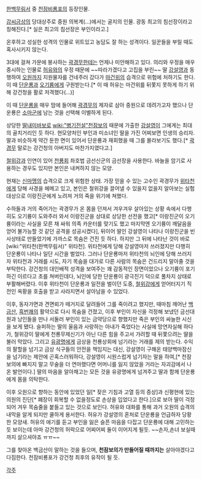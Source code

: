 [[한백무림서]] 중 [[천잠비룡포]]의 등장인물.

[[강씨금상]]의 당대상주로 중원 의복계(...)에서는 굴지의 인물. 광동 최고의 침선장이라고 칭해진다.[* 실은 최고의 침선장은 부인이라고.]

온후하고 성실한 성격의 인물로 위트있고 농담도 잘 하는 성격이다. 일꾼들을 부릴 때도 혹사시키지 않는다.

3대에 걸쳐 가문에 봉사하는 [[곽경무]]한테는 언제나 미안해하고 있다.
의리와 우정을 매우 중시하는 인물로 [[허유]]와의 우정 때문에 ~~따라가겠다고 고집을 부린~~ 딸 [[강설영]]과 동행하여 [[오원]]까지 지원물자를 건네주러 갔다가 [[마건위]]의 습격으로 위험에 처하기도 한다. 이 때 [[단운룡]]과 [[오기륭]]에게 구원받는다.[* 이 때 허유는 마건위를 뒤쫓지 못하게 하기 위해 강건청을 활로 저격했다(...)]

이 때 [[단운룡]]을 매우 맘에 들어해 [[곽경무]]의 제자로 삼아 중원으로 데려가고자 했으나 단운룡은 [[소마군]]에 남는 것을 선택해 이별하게 된다.

상당한 [[딸내미바보]]로 [[wiki:"병기전설"천잠보의]] 때문에 가출한 [[강설영]]이 그에게는 최대의 골치거리인 듯 하다.
현모양처인 부인과 미소녀인 딸을 가진 어찌보면 인생의 승리자.
딸과 비슷하게 약간 둔한 면이 있어서 단운룡과 재회했을 때 그를 몰라보기도 했다.[* [[곽경무]] 말로는 강건청의 아버지도 마찬가지였다고.]

[[철위강]]과 인연이 있어 [[천룡회]] 좌호법 금선신군의 금선장을 사용한다. 바늘을 암기로 사용하는 경우도 있지만 본인은 내켜하지 않는 모양.

현재는 [[신마맹]]의 습격으로 크게 위험한 상태. 가장 믿을 수 있는 고수인 곽경무가 [[위타천(한백무림서)|위타천]]에게 당해 사경을 헤메고 있고, 본인은 철위강을 끌어낼 수 있을지 없을지 알아보는 실험대상으로 이랑진군에게 노려져 거의 죽을 위기에 쳐했다.

수하들과 거의 죽어가는 곽경무가 온 몸을 던져서 겨우겨우 살아있는 상황 속에서 다행히도 오기륭이 도와주러 와서 이랑진군을 상대로 상당한 선전을 했고[* 이랑진군이 오기륭이라는 사실을 모른 채 싸워 의족 카운터를 맞기도 했고 마지막엔 오기륭이 깨달음을 얻어 불가능할 것 같던 공격을 성공시켰다], 뒤이어 딸인 강설영이 나타나 이랑진군을 빈사상태로 만들었기에 가까스로 목숨은 건진 듯 하다. 하지만 그 뒤에 나타난 것이 바로 [wiki:"위타천(한백무림서)" 위타천]. 위타천에게 당해 강설영마저 쓰러졌지만 다행히 단운룡이 나타나 일단 시간을 벌었다. 그러나 단운룡마저 위타천의 뇌인에 당해 쓰러지자 위타천과 거래를 시도, 자기 목숨을 대가로 다른 사람의 목숨은 건드리지 말아줄 것을 부탁한다. 강건청의 대인배적 성격을 보여주는 꽤 감동적인 장면이었으나 오기륭이 포기하긴 이르다고 초를 쳐버린데다, 뇌인에 당한 단운룡이 광극진기 덕으로 풀차지 상태로 부활해버렸다. 이후 위타천이 단운룡과 일전을 벌이던 도중, [[철위강]]에게 얻어터지기 직전인 옥황을 호출을 받고 사라지면서 살아남을 수 있었다.

이후, 동자가면과 견면뢰가 떼거지로 달려들어 그를 죽이려고 했지만, 때마침 깨어난 [[백금산]], [[흑번쾌]]의 활약으로 다시 목숨을 건졌고, 이후 부인이 자신을 걱정해 보냈던 금선대원과 낭인들을 만나 서둘러 부인이 있는 금약당으로 향했지만 죽은 부인의 싸늘한 시신을 보게 됐다. 슬퍼하는 딸의 울음과 사랑하는 아내가 죽었다는 사실에 망연자실해 하다가, 철위강이 딸에게 천룡무제신기가 아닌 다른 힘을 주고서 가려할 때 뒤쫓으려는 딸을 불러 막았다. 그리고 [[유광명]]에게 금상을 천룡상회에 넘기라는 거래를 제의 받는다. 수익의 팔할을 넘기고 금상 식구들의 안전을 책임지는 대신, 강설영이 구해온 태양백마잠신을 넘기라는 제안에 곤혹스러워하다, 강설영이 시원스럽게 넘기자는 말을 하여,[* 천잠보의에 빠지지 말고 무술을 더 연마했다면 어머니를 잃지 않았을 거라는 자괴감에서 나온 발언이다.] 딸의 마음을 알아채고는 모든 것을 유광명에게 넘겨주고 딸과 함께 단운룡에게 몸을 의탁한다.

이후 오원으로 향하는 동안에 있었던 일[* 잦은 기침과 고열 등의 증상]과 신평현에 있는 의원의 진단[* 폐장이 회복할 수 없을정도로 손상을 입었다고 한다.]으로 보아 딸이 걱정되어 겨우 목숨줄을 붙들고 있는 것으로 보인다. 허유와 대화를 통해 과거 오원의 습격의 내막을 알게 되지만 쿨하게 용서한다. 허유가 강설영의 혼처로 단운룡을 언급하자 당황한 모양새. 허유의 애기를 듣고 부인을 잃은 슬픈 마음을 다잡고 단운룡에 대해 고민하는듯 보이는데 아마 강건청의 허락으로 어찌어찌 둘이 이어지게 될둣. ~~손자,손녀 보실때까지 살으셔야죠 ㅠㅠ~~

그를 찾아온 백금산이 말하는 것을 들으며, '''천잠보의가 만들어질 때까지는''' 살아야겠다고 다짐한다. 천잠비룡포가 강건청 최후의 유작이 될 듯.

[[각주]]
